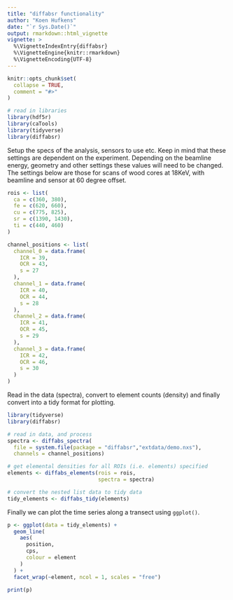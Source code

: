```yaml
---
title: "diffabsr functionality"
author: "Koen Hufkens"
date: "`r Sys.Date()`"
output: rmarkdown::html_vignette
vignette: >
  %\VignetteIndexEntry{diffabsr}
  %\VignetteEngine{knitr::rmarkdown}
  %\VignetteEncoding{UTF-8}
---
```


```r
knitr::opts_chunk$set(
  collapse = TRUE,
  comment = "#>"
)

# read in libraries
library(hdf5r)
library(caTools)
library(tidyverse)
library(diffabsr)
```

Setup the specs of the analysis, sensors to use etc. Keep in mind that these settings are dependent on the experiment. Depending on the beamline energy, geometry and other settings these values will need to be changed. The settings below are those for scans of wood cores at 18KeV, with beamline and sensor at 60 degree offset.

```r
rois <- list(
  ca = c(360, 380),
  fe = c(620, 660),
  cu = c(775, 825),
  sr = c(1390, 1430),
  ti = c(440, 460)
)

channel_positions <- list(
  channel_0 = data.frame(
    ICR = 39,
    OCR = 43,
    s = 27
  ),
  channel_1 = data.frame(
    ICR = 40,
    OCR = 44,
    s = 28
  ),
  channel_2 = data.frame(
    ICR = 41,
    OCR = 45,
    s = 29
  ),
  channel_3 = data.frame(
    ICR = 42,
    OCR = 46,
    s = 30
  )
)
```

Read in the data (spectra), convert to element counts (density) and finally convert into a tidy format for plotting.

```r
library(tidyverse)
library(diffabsr)

# read in data, and process
spectra <- diffabs_spectra(
  file = system.file(package = "diffabsr","extdata/demo.nxs"),
  channels = channel_positions)
```

```r
# get elemental densities for all ROIs (i.e. elements) specified
elements <- diffabs_elements(rois = rois,
                             spectra = spectra)

# convert the nested list data to tidy data
tidy_elements <- diffabs_tidy(elements)
```

Finally we can plot the time series along a transect using `ggplot()`.

```r
p <- ggplot(data = tidy_elements) +
  geom_line(
    aes(
      position,
      cps,
      colour = element
    )
  ) +
  facet_wrap(~element, ncol = 1, scales = "free")

print(p)
```

